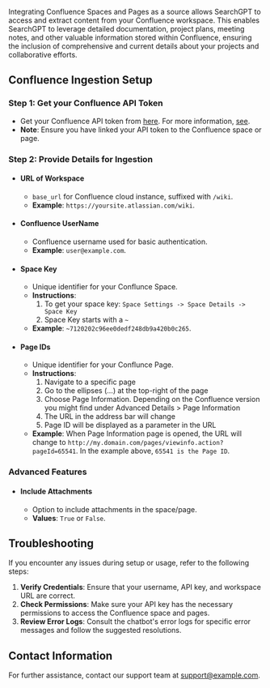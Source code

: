 Integrating Confluence Spaces and Pages as a source allows SearchGPT to access and extract content from your Confluence workspace. This enables SearchGPT to leverage detailed documentation, project plans, meeting notes, and other valuable information stored within Confluence, ensuring the inclusion of comprehensive and current details about your projects and collaborative efforts.

## Confluence Ingestion Setup

### Step 1: Get your Confluence API Token
- Get your Confluence API token from [here](https://id.atlassian.com/manage-profile/security/api-tokens). For more information, [see](https://support.atlassian.com/atlassian-account/docs/manage-api-tokens-for-your-atlassian-account/).
- **Note**: Ensure you have linked your API token to the Confluence space or page.

### Step 2: Provide Details for Ingestion
- #### URL of Workspace
   - `base_url` for Confluence cloud instance, suffixed with `/wiki`.
   - **Example**: `https://yoursite.atlassian.com/wiki`.

- #### Confluence UserName
   - Confluence username used for basic authentication.
   - **Example**: `user@example.com`.

- #### Space Key
   - Unique identifier for your Conflunce Space.
   - **Instructions**:
     1. To get your space key: `Space Settings -> Space Details -> Space Key`
     2. Space Key starts with a `~`
   - **Example**: `~7120202c96ee0dedf248db9a420b0c265`.

- #### Page IDs
   - Unique identifier for your Conflunce Page.
   - **Instructions**:
      1. Navigate to a specific page
      2. Go to the ellipses (...) at the top-right of the page
      3. Choose Page Information. Depending on the Confluence version you might find under Advanced Details > Page Information
      4. The URL in the address bar will change
      5. Page ID will be displayed as a parameter in the URL
   - **Example**: When Page Information page is opened, the URL will change to `http://my.domain.com/pages/viewinfo.action?pageId=65541`. In the          example above, `65541 is the Page ID`.

### Advanced Features
- #### Include Attachments
   - Option to include attachments in the space/page.
   - **Values**: `True` or `False`.

## Troubleshooting
If you encounter any issues during setup or usage, refer to the following steps:

1. **Verify Credentials**: Ensure that your username, API key, and workspace URL are correct.
2. **Check Permissions**: Make sure your API key has the necessary permissions to access the Confluence space and pages.
3. **Review Error Logs**: Consult the chatbot's error logs for specific error messages and follow the suggested resolutions.

## Contact Information
For further assistance, contact our support team at [support@example.com](mailto:support@example.com).
